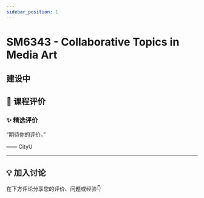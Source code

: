```yaml
---
sidebar_position: 1
---
```



# SM6343 - Collaborative Topics in Media Art

## 建设中

## **💬 课程评价**

### ✨ **精选评价**
<div className={commentStyles.commentBox}>
    <p className={commentStyles.commentText}>
        “期待你的评价。”
    </p>
    <p className={commentStyles.commentAuthor}>—— CityU</p>
</div>

---

## **💡 加入讨论**

在下方评论分享您的评价、问题或经验👇
<Utterances />

